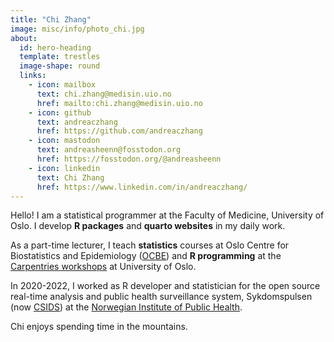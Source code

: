 ```yaml
---
title: "Chi Zhang"
image: misc/info/photo_chi.jpg
about:
  id: hero-heading
  template: trestles
  image-shape: round
  links:
    - icon: mailbox
      text: chi.zhang@medisin.uio.no
      href: mailto:chi.zhang@medisin.uio.no
    - icon: github
      text: andreaczhang
      href: https://github.com/andreaczhang
    - icon: mastodon
      text: andreasheenn@fosstodon.org
      href: https://fosstodon.org/@andreasheenn
    - icon: linkedin
      text: Chi Zhang
      href: https://www.linkedin.com/in/andreaczhang/
---
```


::: {#hero-heading}

Hello! I am a statistical programmer at the Faculty of Medicine, University of Oslo. I develop **R packages** and **quarto websites** in my daily work.

As a part-time lecturer, I teach **statistics** courses at Oslo Centre for Biostatistics and Epidemiology ([OCBE](https://www.med.uio.no/imb/english/research/centres/ocbe/)) and **R programming** at the [Carpentries workshops](https://www.ub.uio.no/english/libraries/dsc/carpentry-uio/) at University of Oslo.

In 2020-2022, I worked as R developer and statistician for the open source real-time analysis and public health surveillance system, Sykdomspulsen (now [CSIDS](https://www.csids.no)) at the [Norwegian Institute of Public Health](https://www.fhi.no/en/).

Chi enjoys spending time in the mountains.
:::
